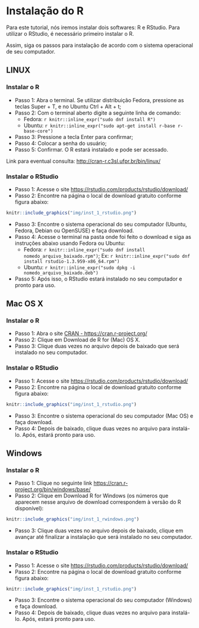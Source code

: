 # Instalação do R

Para este tutorial, nós iremos instalar dois softwares: R e RStudio. Para utilizar o RStudio, é necessário primeiro instalar o R. 
  
Assim, siga os passos para instalação de acordo com o sistema operacional de seu computador.

## LINUX

### Instalar o R

* Passo 1: Abra o terminal. Se utilizar distribuição Fedora, pressione as teclas Super + T, e no Ubuntu Ctrl + Alt + t;  
* Passo 2: Com o terminal aberto digite a seguinte linha de comando:
  + Fedora: `r knitr::inline_expr("sudo dnf install R") `
  + Ubuntu: `r knitr::inline_expr("sudo apt-get install r-base r-base-core") `  
* Passo 3: Pressione a tecla Enter para confirmar;     
* Passo 4: Colocar a senha do usuário;   
* Passo 5: Confirmar. O R estará instalado e pode ser acessado.

Link para eventual consulta: [http://cran-r.c3sl.ufpr.br/bin/linux/](http://cran-r.c3sl.ufpr.br/bin/linux/)

### Instalar o RStudio

* Passo 1: Acesse o site [https://rstudio.com/products/rstudio/download/](https://rstudio.com/products/rstudio/download/)  
* Passo 2: Encontre na página o local de download gratuito conforme figura abaixo:

```r
knitr::include_graphics("img/inst_1_rstudio.png")
```

* Passo 3: Encontre o sistema operacional do seu computador (Ubuntu, Fedora, Debian ou OpenSUSE) e faça download.  
* Passo 4: Acesse o terminal na pasta onde foi feito o download e siga as instruções abaixo usando Fedora ou Ubuntu:  
  + Fedora: `r knitr::inline_expr("sudo dnf install nomedo_arquivo_baixado.rpm") `; Ex: `r knitr::inline_expr("sudo dnf install rstudio-1.3.959-x86_64.rpm")` 
  + Ubuntu: `r knitr::inline_expr("sudo dpkg -i nomedo_arquivo_baixado.deb") `  
* Passo 5: Após isso, o RStudio estará instalado no seu computador e pronto para uso.  

## Mac OS X

### Instalar o R

* Passo 1: Abra o site [CRAN - https://cran.r-project.org/](https://cran.r-project.org/)
* Passo 2: Clique em Download de R for (Mac) OS X.   
* Passo 3: Clique duas vezes no arquivo depois de baixado que será instalado no seu computador.   

### Instalar o RStudio

* Passo 1: Acesse o site [https://rstudio.com/products/rstudio/download/](https://rstudio.com/products/rstudio/download/)    
* Passo 2: Encontre na página o local de download gratuito conforme figura abaixo:  
  
```r
knitr::include_graphics("img/inst_1_rstudio.png")
```

* Passo 3: Encontre o sistema operacional do seu computador (Mac OS) e faça download.  
* Passo 4: Depois de baixado, clique duas vezes no arquivo para instalá-lo. Após, estará pronto para uso.  

## Windows  
### Instalar o R

* Passo 1: Clique no seguinte link [https://cran.r-project.org/bin/windows/base/]( https://cran.r-project.org/bin/windows/base/)   
* Passo 2: Clique em Download R for Windows (os números que aparecem nesse arquivo de download correspondem à versão do R disponível):

```r
knitr::include_graphics("img/inst_1_rwindows.png")
```

* Passo 3: Clique duas vezes no arquivo depois de baixado, clique em avançar até finalizar a instalação que será instalado no seu computador.   

### Instalar o RStudio

* Passo 1: Acesse o site [https://rstudio.com/products/rstudio/download/](https://rstudio.com/products/rstudio/download/)  
* Passo 2: Encontre na página o local de download gratuito conforme figura abaixo:   
```r
knitr::include_graphics("img/inst_1_rstudio.png")
```

* Passo 3: Encontre o sistema operacional do seu computador (Windows) e faça download.
* Passo 4: Depois de baixado, clique duas vezes no arquivo para instalá-lo. Após, estará pronto para uso.
